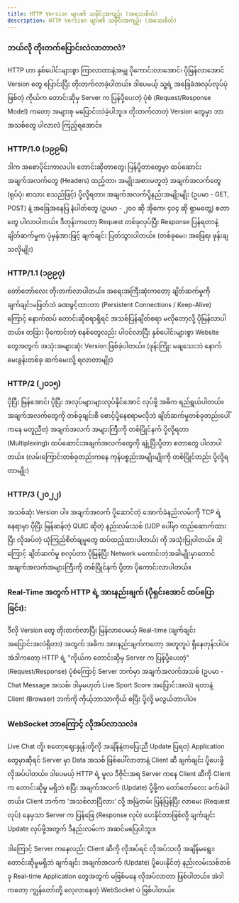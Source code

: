 ```yaml
---
title: HTTP Version များ၏ သမိုင်းအကျဉ်း (အသေးစိတ်)
description: HTTP Version များ၏ သမိုင်းအကျဉ်း (အသေးစိတ်)
---
```



### ဘယ်လို တိုးတက်ပြောင်းလဲလာတာလဲ?

HTTP ဟာ နှစ်ပေါင်းများစွာ ကြာလာတာနဲ့အမျှ ပိုကောင်းလာအောင်၊ ပိုမြန်လာအောင် Version တွေ ပြောင်းပြီး တိုးတက်လာခဲ့ပါတယ်။ ဒါပေမယ့် သူ့ရဲ့ အခြေခံအလုပ်လုပ်ပုံဖြစ်တဲ့ ကိုယ်က တောင်းဆိုမှ Server က ပြန်ပို့ပေးတဲ့ ပုံစံ (Request/Response Model) ကတော့ အများစု မပြောင်းလဲခဲ့ပါဘူး။ တိုးတက်လာတဲ့ Version တွေမှာ ဘာအသစ်တွေ ပါလာလဲ ကြည့်ရအောင်။

### HTTP/1.0 (၁၉၉၆)

ဒါက အစောပိုင်းကာလပါ။ တောင်းဆိုတာတွေ၊ ပြန်ပို့တာတွေမှာ ထပ်ဆောင်းအချက်အလက်တွေ (Headers) ထည့်တာ၊ အမျိုးအစားမတူတဲ့ အချက်အလက်တွေ (ရုပ်ပုံ၊ စာသား စသည်ဖြင့်) ပို့လို့ရတာ၊ အချက်အလက်ပို့နည်းအမျိုးမျိုး (ဥပမာ - GET, POST) နဲ့ အခြေအနေပြ နံပါတ်တွေ (ဥပမာ - ၂၀၀ ဆို အိုကေ၊ ၄၀၄ ဆို ရှာမတွေ့) စတာတွေ ပါလာပါတယ်။ ဒီတုန်းကတော့ Request တစ်ခုလုပ်ပြီး Response ပြန်ရတာနဲ့ ချိတ်ဆက်မှုက ပုံမှန်အားဖြင့် ချက်ချင်း ပြတ်သွားပါတယ်။ (တစ်ခုမေး၊ အဖြေရ၊ ဖုန်းချသလိုမျိုး)

### HTTP/1.1 (၁၉၉၇)

တော်တော်လေး တိုးတက်လာပါတယ်။ အရေးအကြီးဆုံးကတော့ ချိတ်ဆက်မှုကို ချက်ချင်းမဖြတ်ဘဲ ခဏဖွင့်ထားတာ (Persistent Connections / Keep-Alive) ကြောင့် နောက်ထပ် တောင်းဆိုစရာရှိရင် အသစ်ပြန်ချိတ်စရာ မလိုတော့လို့ ပိုမြန်လာပါတယ်။ တခြား ပိုကောင်းတဲ့ စနစ်တွေလည်း ပါဝင်လာပြီး နှစ်ပေါင်းများစွာ Website တွေအတွက် အသုံးအများဆုံး Version ဖြစ်ခဲ့ပါတယ်။ (ဖုန်းကြိုး မချသေးဘဲ နောက်မေးခွန်းတစ်ခု ဆက်မေးလို့ ရလာတာမျိုး)

### HTTP/2 (၂၀၁၅)

ပိုပြီး မြန်အောင်၊ ပိုပြီး အလုပ်များများလုပ်နိုင်အောင် လုပ်ဖို့ အဓိက ရည်ရွယ်ပါတယ်။ အချက်အလက်တွေကို တစ်ခုချင်းစီ စောင့်ပို့နေစရာမလိုဘဲ ချိတ်ဆက်မှုတစ်ခုတည်းပေါ်ကနေ မတူညီတဲ့ အချက်အလက် အများကြီးကို တစ်ပြိုင်နက် ပို့လို့ရတာ (Multiplexing)၊ ထပ်ဆောင်းအချက်အလက်တွေကို ချုံ့ပြီးပို့တာ စတာတွေ ပါလာပါတယ်။ (လမ်းကြောင်းတစ်ခုတည်းကနေ ကုန်ပစ္စည်းအမျိုးမျိုးကို တစ်ပြိုင်တည်း ပို့လို့ရတာမျိုး)

### HTTP/3 (၂၀၂၂)

အသစ်ဆုံး Version ပါ။ အချက်အလက် ပို့ဆောင်တဲ့ အောက်ခံနည်းလမ်းကို TCP ရဲ့နေရာမှာ ပိုပြီး မြန်ဆန်တဲ့ QUIC ဆိုတဲ့ နည်းလမ်းသစ် (UDP ပေါ်မှာ တည်ဆောက်ထားပြီး လိုအပ်တဲ့ ယုံကြည်စိတ်ချမှုတွေ ထပ်ထည့်ထားပါတယ်) ကို အသုံးပြုပါတယ်။ ဒါ့ကြောင့် ချိတ်ဆက်မှု စလုပ်တာ ပိုမြန်ပြီး Network မကောင်းတဲ့အခါမျိုးမှာတောင် အချက်အလက်အများကြီးကို တစ်ပြိုင်နက် ပို့တာ ပိုကောင်းလာပါတယ်။

<ContentImage imgSrc={httpVersions} altText="HTTP versions" />

### Real-Time အတွက် HTTP ရဲ့ အားနည်းချက် (ပိုရှင်းအောင် ထပ်ပြောခြင်း):

ဒီလို Version တွေ တိုးတက်လာပြီး မြန်လာပေမယ့် Real-time (ချက်ချင်းအပြောင်းအလဲရှိတာ) အတွက် အဓိက အားနည်းချက်ကတော့ အတူတူပဲ ရှိနေတုန်းပါပဲ။ အဲဒါကတော့ HTTP ရဲ့ "ကိုယ်က တောင်းဆိုမှ Server က ပြန်ပို့ပေးတဲ့" (Request/Response) ပုံစံကြောင့် Server ဘက်မှာ အချက်အလက်အသစ် (ဥပမာ - Chat Message အသစ်၊ ဒါမှမဟုတ် Live Sport Score အပြောင်းအလဲ) ရတာနဲ့ Client (Browser) ဘက်ကို ကိုယ့်ဘာသာကိုယ် စပြီး ပို့လို့ မလွယ်တာပါပဲ။

### WebSocket ဘာကြောင့် လိုအပ်လာသလဲ။

Live Chat တို့၊ စတော့ဈေးနှုန်းတို့လို အချိန်နဲ့တပြေးညီ Update ပြရတဲ့ Application တွေမှာဆိုရင် Server မှာ Data အသစ် ဖြစ်ပေါ်လာတာနဲ့ Client ဆီ ချက်ချင်း ပို့ပေးဖို့ လိုအပ်ပါတယ်။ ဒါပေမယ့် HTTP ရဲ့ မူလ ဒီဇိုင်းအရ Server ကနေ Client ဆီကို Client က တောင်းဆိုမှု မရှိဘဲ စပြီး အချက်အလက် (Update) ပို့ဖို့က တော်တော်လေး ခက်ခဲပါတယ်။ Client ဘက်က 'အသစ်လာပြီလား' လို့ အမြဲတမ်း ပြန်ပြန်ပြီး လာမေး (Request လုပ်) နေမှသာ Server က ပြန်ဖြေ (Response လုပ်) ပေးနိုင်တာဖြစ်လို့ ချက်ချင်း Update လုပ်ဖို့အတွက် ဒီနည်းလမ်းက အဆင်မပြေပါဘူး။

ဒါကြောင့် Server ကနေလည်း Client ဆီကို လိုအပ်ရင် လိုအပ်သလို အချိန်မရွေး၊ တောင်းဆိုမှုမရှိဘဲ ချက်ချင်း အချက်အလက် (Update) ပို့ပေးနိုင်တဲ့ နည်းလမ်းသစ်တစ်ခု Real-time Application တွေအတွက် မဖြစ်မနေ လိုအပ်လာတာ ဖြစ်ပါတယ်။ အဲဒါကတော့ ကျွန်တော်တို့ လေ့လာနေတဲ့ WebSocket ပဲ ဖြစ်ပါတယ်။
